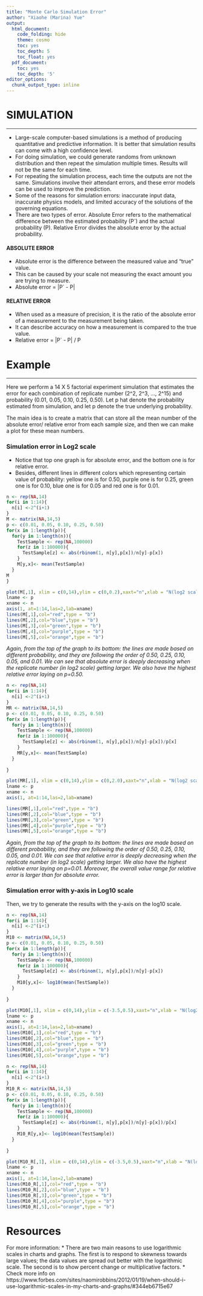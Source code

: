 ---
title: "Monte Carlo Simulation Error"
author: "Xiaohe (Marina) Yue"
output:
  html_document:
    code_folding: hide
    theme: cosmo
    toc: yes
    toc_depth: 5
    toc_float: yes
  pdf_document:
    toc: yes
    toc_depth: '5'
editor_options:
  chunk_output_type: inline
---

# SIMULATION
***

* Large-scale computer-based simulations is a method of producing quantitative and predictive information. It is better that simulation results can come with a high confidence level.
* For doing simulation, we could generate randoms from unknown distribution and then repeat the simulation multiple times. Results will not be the same for each time.
* For repeating the simulation process, each time the outputs are not the same. Simulations involve their attendant errors, and these error models can be used to improve the prediction.
* Some of the reasons for simulation errors: inaccurate input data, inaccurate physics models, and limited accuracy of the solutions of the governing equations.
* There are two types of error. Absolute Error refers to the mathematical difference between the estimated probability (P`) and the actual probability (P). Relative Error divides the absolute error by the actual probability.

#### ABSOLUTE ERROR
* Absolute error is the difference between the measured value and "true" value.
* This can be caused by your scale not measuring the exact amount you are trying to measure.
* Absolute error = |P` - P|

#### RELATIVE ERROR
* When used as a measure of precision, it is the ratio of the absolute error of a measurement to the measurement being taken. 
* It can describe accuracy on how a measurement is compared to the true value.
* Relative error =  |P` - P| / P




# Example
***
Here we perform a 14 X 5 factorial experiment simulation that estimates the error for each combination of replicate number (2^2, 2^3, …, 2^15) and probability (0.01, 0.05, 0.10, 0.25, 0.50). Let p hat denote the probability estimated from simulation, and let p denote the true underlying probability.

The main idea is to create a matrix that can store all the mean number of the absolute error/ relative error from each sample size, and then we can make a plot for these mean numbers.


### Simulation error in Log2 scale
* Notice that top one graph is for absolute error, and the bottom one is for relative error.
* Besides, different lines in different colors which representing certain value of probability: yellow one is for 0.50, purple one is for 0.25, green one is for 0.10, blue one is for 0.05 and red one is for 0.01.
```{r}
n <- rep(NA,14)
for(i in 1:14){
  n[i] <-2^(i+1)
}
M <- matrix(NA,14,5)
p <- c(0.01, 0.05, 0.10, 0.25, 0.50)
for(x in 1:length(p)){
  for(y in 1:length(n)){
    TestSample <- rep(NA,100000)
    for(z in 1:100000){
      TestSample[z] <- abs(rbinom(1, n[y],p[x])/n[y]-p[x])
    }
    M[y,x]<- mean(TestSample)
  }
M
}
```

```{r}
plot(M[,1], xlim = c(0,14),ylim = c(0,0.2),xaxt="n",xlab = "N(log2 scale)",ylab="Absolute Error")
lname <- p
xname <- n
axis(1, at=1:14,las=2,lab=xname)
lines(M[,1],col="red",type = "b")
lines(M[,2],col="blue",type = "b")
lines(M[,3],col="green",type = "b")
lines(M[,4],col="purple",type = "b")
lines(M[,5],col="orange",type = "b")
```
*Again, from the top of the graph to its bottom: the lines are made based on different probability, and they are following the order of 0.50, 0.25, 0.10, 0.05, and 0.01. We can see that absolute error is deeply decreasing when the replicate number (in log2 scale) getting larger. We also have the highest relative error laying on p=0.50.*

```{r}
n <- rep(NA,14)
for(i in 1:14){
  n[i] <-2^(i+1)
}
MR <- matrix(NA,14,5)
p <- c(0.01, 0.05, 0.10, 0.25, 0.50)
for(x in 1:length(p)){
  for(y in 1:length(n)){
    TestSample <- rep(NA,100000)
    for(z in 1:100000){
      TestSample[z] <- abs(rbinom(1, n[y],p[x])/n[y]-p[x])/p[x]
    }
    MR[y,x]<- mean(TestSample)
  }
  
}
```

```{r}
plot(MR[,1], xlim = c(0,14),ylim = c(0,2.0),xaxt="n",xlab = "N(log2 scale)",ylab="Relative Error")
lname <- p
xname <- n
axis(1, at=1:14,las=2,lab=xname)

lines(MR[,1],col="red",type = "b")
lines(MR[,2],col="blue",type = "b")
lines(MR[,3],col="green",type = "b")
lines(MR[,4],col="purple",type = "b")
lines(MR[,5],col="orange",type = "b")
```
*Again, from the top of the graph to its bottom: the lines are made based on different probability, and they are following the order of 0.50, 0.25, 0.10, 0.05, and 0.01. We can see that relative error is deeply decreasing when the replicate number (in log2 scale) getting larger. We also have the highest relative error laying on p=0.01. Moreover, the overall value range for relative error is larger than for absolute error.*




### Simulation error with y-axis in Log10 scale
Then, we try to generate the results with the y-axis on the log10 scale.
```{r}
n <- rep(NA,14)
for(i in 1:14){
  n[i] <-2^(i+1)
}
M10 <- matrix(NA,14,5)
p <- c(0.01, 0.05, 0.10, 0.25, 0.50)
for(x in 1:length(p)){
  for(y in 1:length(n)){
    TestSample <- rep(NA,100000)
    for(z in 1:100000){
      TestSample[z] <- abs(rbinom(1, n[y],p[x])/n[y]-p[x])
    }
    M10[y,x]<- log10(mean(TestSample))
  }
  
}

plot(M10[,1], xlim = c(0,14),ylim = c(-3.5,0.5),xaxt="n",xlab = "N(log2 scale)",ylab="Absolute Error")
lname <- p
xname <- n
axis(1, at=1:14,las=2,lab=xname)
lines(M10[,1],col="red",type = "b")
lines(M10[,2],col="blue",type = "b")
lines(M10[,3],col="green",type = "b")
lines(M10[,4],col="purple",type = "b")
lines(M10[,5],col="orange",type = "b")
```
```{r}
n <- rep(NA,14)
for(i in 1:14){
  n[i] <-2^(i+1)
}
M10_R <- matrix(NA,14,5)
p <- c(0.01, 0.05, 0.10, 0.25, 0.50)
for(x in 1:length(p)){
  for(y in 1:length(n)){
    TestSample <- rep(NA,100000)
    for(z in 1:100000){
      TestSample[z] <- abs(rbinom(1, n[y],p[x])/n[y]-p[x])/p[x]
    }
    M10_R[y,x]<- log10(mean(TestSample))
  }
  
}

plot(M10_R[,1], xlim = c(0,14),ylim = c(-3.5,0.5),xaxt="n",xlab = "N(log2 scale)",ylab="Relative Error")
lname <- p
xname <- n
axis(1, at=1:14,las=2,lab=xname)
lines(M10_R[,1],col="red",type = "b")
lines(M10_R[,2],col="blue",type = "b")
lines(M10_R[,3],col="green",type = "b")
lines(M10_R[,4],col="purple",type = "b")
lines(M10_R[,5],col="orange",type = "b")
```




# Resources
For more information:
* There are two main reasons to use logarithmic scales in charts and graphs. The first is to respond to skewness towards large values; the data values are spread out better with the logarithmic scale. The second is to show percent change or multiplicative factors. 
* Check more info on https://www.forbes.com/sites/naomirobbins/2012/01/19/when-should-i-use-logarithmic-scales-in-my-charts-and-graphs/#344eb6715e67


